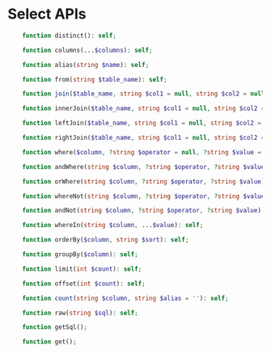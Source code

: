 # Select APIs

```php
	function distinct(): self;

    function columns(...$columns): self;

    function alias(string $name): self;

    function from(string $table_name): self;

    function join($table_name, string $col1 = null, string $col2 = null): self;

    function innerJoin($table_name, string $col1 = null, string $col2 = null): self;

    function leftJoin($table_name, string $col1 = null, string $col2 = null): self;

    function rightJoin($table_name, string $col1 = null, string $col2 = null): self;

    function where($column, ?string $operator = null, ?string $value = null): self;

    function andWhere(string $column, ?string $operator, ?string $value): self;

    function orWhere(string $column, ?string $operator, ?string $value): self;

    function whereNot(string $column, ?string $operator, ?string $value): self;

    function andNot(string $column, ?string $operator, ?string $value): self;

    function whereIn(string $column, ...$value): self;

    function orderBy($column, string $sort): self;

    function groupBy($column): self;

    function limit(int $count): self;

    function offset(int $count): self;

    function count(string $column, string $alias = ''): self;

    function raw(string $sql): self;

    function getSql();

    function get();
```
